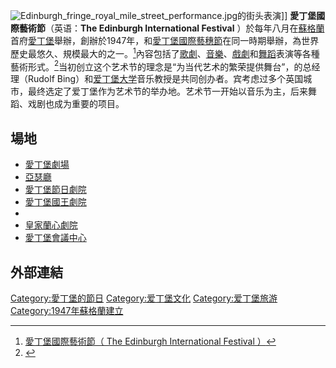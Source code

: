 {{Request translation}}
{{Infobox recurring event
| name         = 愛丁堡國際藝術節
| native_name  = Edinburgh International Festival
| logo         = <!--INCLUDE "[[File:Filename.ext|File:Filename.ext]]" 在輸入文件名時-->
| logo_caption =
| image        = RSA building, August 2013.JPG
| imagesize    =
| caption      = [[蘇格蘭皇家學院|蘇格蘭皇家學院]]於2013年為該節日裝飾學院大樓
| date         = 每年8月
| begins       =
| ends         =
| prev         = 
| next         = 
| frequency    = 一年一度
| location     = {{SCO}}[[愛丁堡|愛丁堡]]
| country      = {{GBR}}
| years_active =
| first        = [[1947年|1947年]]
| last         =
| participants =
| attendance   =
| genre        =
| budget       =
| patron       =
| organised    = 
| people       =
| member       =
| website      = https://www.eif.co.uk/traditional-chinese
| footnotes    =
}}
[[Image:Edinburgh_fringe_royal_mile_street_performance.jpg|thumb]]的街头表演]]
'''愛丁堡國際藝術節'''（英语：'''The Edinburgh International Festival''' ）於每年八月在[[蘇格蘭|蘇格蘭]]首府[[愛丁堡|愛丁堡]]舉辦，創辦於1947年，和[[愛丁堡國際藝穗節|愛丁堡國際藝穗節]]在同一時期舉辦，為世界歷史最悠久、規模最大的{{link-en|藝術節|Arts festival|國際藝術節}}之一。<ref>[https://www.instapaper.com/read/440385232 愛丁堡國際藝術節（ The Edinburgh International Festival ）] </ref>內容包括了[[歌劇|歌劇]]、[[音樂|音樂]]、[[戲劇|戲劇]]和[[舞蹈|舞蹈]]表演等各種藝術形式。<ref>{{Cite web |url=http://www.eif.co.uk/traditional-chinese |title=Edinburgh International Festival |access-date=2013-12-22 |archive-url=https://web.archive.org/web/20131212051347/http://www.eif.co.uk/traditional-chinese |archive-date=2013-12-12 |dead-url=yes }}</ref>当初创立这个艺术节的理念是“为当代艺术的繁荣提供舞台”，{{link-en|格林德伯恩歌劇節|Glyndebourne Festival Opera|格林德伯恩歌劇節}}的总经理{{link-en|鲁道夫·賓|Rudolf Bing|鲁道夫·宾}}（Rudolf Bing）和[[爱丁堡大学|爱丁堡大学]]音乐教授{{link-en|亨利·伍德 (藝術家)|Harry Harvey Wood|亨利·伍德}}是共同创办者。宾考虑过多个英国城市，最终选定了爱丁堡作为艺术节的举办地。艺术节一开始以音乐为主，后来舞蹈、戏剧也成为重要的项目。

== 場地 ==
*[[愛丁堡劇場|愛丁堡劇場]]
*[[亞瑟廳|亞瑟廳]]
*[[愛丁堡節日劇院|愛丁堡節日劇院]]
*[[愛丁堡國王劇院|愛丁堡國王劇院]]
*{{le|女王大廳|Queen's Hall}}
*[[皇家蘭心劇院|皇家蘭心劇院]]
*[[愛丁堡會議中心|愛丁堡會議中心]]

==外部連結==

{{Reflist|2}}
{{藝術小作品}}

[[Category:愛丁堡的節日|Category:愛丁堡的節日]]
[[Category:爱丁堡文化|Category:爱丁堡文化]]
[[Category:爱丁堡旅游|Category:爱丁堡旅游]]
[[Category:1947年蘇格蘭建立|Category:1947年蘇格蘭建立]]